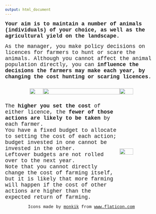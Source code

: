```yaml
---
output: html_document
---
```

<p>

<span style="font-family: Courier New; font-size: 1.25em">
<span style="font-weight:bold;">Your aim is to maintain a number of animals (individuals) of your choice, as well as the agricultural yield on the landscape.</span>

<span style="font-family: Courier New; font-size: 1.25em">
As the manager, you make policy decisions on licences for farmers to hunt or scare the animals.
Although you cannot affect the animal population directly, you can <span style="font-weight:bold;">influence the decisions the farmers may make each year, by changing the cost hunting or scaring licences</span>. 
</span>

<div style="display: flex; text-align: center; align-items: center; align: center;">

<div style="width: 25%; text-align: right;">
<img src="hunt_icon.jpg" width="60%">
</div>

<div style="width: 50%;">
<img src="budget_allocation2.jpg" width="100%">
</div>

<div style="width: 25%; text-align: left;">
<img src="scarecrow_icon.jpg" width="60%">
</div>

</div>

<div style="display: flex; text-align: center; align-items: center;">

<div style="width: 75%; text-align: left;">
<span style="font-family: Courier New; font-size: 1.25em">
The <span style="font-weight:bold;">higher you set the cost</span> of either licence, the <span style="font-weight:bold;">fewer of those actions are likely to be taken</span> by each farmer. <br>
You have a fixed budget to allocate to setting the cost of each action; budget invested in one cannot be invested in the other. <br>
Leftover budgets are not rolled over to the next year.</span><br>
<span style="font-family: Courier New; font-size: 1.25em">
Note that you cannot directly change the cost of farming itself, but it is likely that more farming will happen if the cost of other actions are higher than the expected return of farming.</span>
</div>

<div style="width: 25%; text-align: left;">
<img src="crop_icon.jpg" width="60%">
</div>

</div>

<div style="text-align: center; font-family: Courier New;">Icons made by <a href="https://www.flaticon.com/authors/monkik" title="monkik">monkik</a> from <a href="https://www.flaticon.com/" title="Flaticon">www.flaticon.com</a></div>


